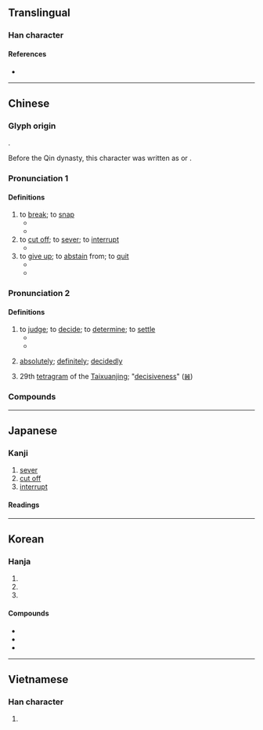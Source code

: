 {{also|断}}
{{character info}}
==Translingual==

===Han character===
{{Han char|rn=69|rad=斤|as=14|sn=18|four=22721|canj=VIHML|ids=⿰㡭斤}}

====References====
* {{Han ref|kx=0480.350|dkj=13611|dj=0841.220|hdz=32028.130|uh=65B7|ud=26039|bh=C25F|bd=49759}}

----

==Chinese==
{{zh-forms|s=断|alt=𣃔}}

===Glyph origin===
{{Han etym}}
{{Han compound|𢇍|斤|t1=to cut|t2=axe|ls=ic}}.

Before the Qin dynasty, this character was written as {{zh-l|𠸿}} or {{zh-l|𠜷}}.

===Pronunciation 1===
{{zh-pron
|m=duàn
|m-s=
|c=tyun5,dyun6
|c_note=tyun5 - vernacular; dyun6 - literary
|c-t=
|g=
|h=pfs=thôn/tón
|j=
|mb=
|md=dōng/duâng
|md_note=dōng - vernacular (“to snap; to cut off”); duâng - literary (“to cut off”)
|mn=xm,tp,kh,tn,hc,tc,sx,km,mg:tn̄g/qz,lk:tňg/zz,yl:tūiⁿ/xm,zz,tw:toān/qz:toǎn
|mn_note=tn̄g/tňg/tūiⁿ - vernacular; toān/toǎn - literary
|mn-t=deng6/duang6/duêng6
|mn-t_note=deng6 - vernacular; duang6/duêng6 - literary
|w=3doe
|x=
|mc=2+1
|oc=1+2,3+1
|cat=v
}}

====Definitions====
{{zh-hanzi}}

# to [[break]]; to [[snap]]
#* {{zh-x|他 說 他 的 手臂 斷 了。|He said that he'd broken his arm.}}
#* {{zh-x|枝 樹枝 斷{tyun5} 咗。|A tree branch '''broke'''.|C}}
# to [[cut off]]; to [[sever]]; to [[interrupt]]
#* {{zh-x|通話 斷 了。|The line has gone dead.}}
# to [[give up]]; to [[abstain]] from; to [[quit]]
#* {{zh-x|斷 煙|to quit smoking}}
#* {{zh-x|在 孩子 三 個 月 大 時，她 給 孩子 斷 了 奶，並 開始 喂 奶粉。|She [[wean]]ed her baby when he was 3 months old and started him on powdered milk.}}

===Pronunciation 2===
{{zh-pron
|m=duàn
|m-s=
|c=dyun3,dyun6
|c_note=dyun6 - variant used in compounds
|c-t=
|g=
|h=pfs=ton
|j=
|mb=
|md=duáng
|mn=toàn/qz:toǎn
|mn-t=duang3/duêng3
|w=2toe
|x=
|mc=3
|oc=3,2
|cat=v,adv
}}

====Definitions====
{{zh-hanzi}}

# to [[judge]]; to [[decide]]; to [[determine]]; to [[settle]]
#* {{zh-x|判斷|to decide, to determine}}
#* {{zh-x|這 個 案子 很 難 斷。|It is hard to '''judge''' this case.}}
# {{lb|zh|used in the negative}} [[absolutely]]; [[definitely]]; [[decidedly]]
# 29th [[tetragram]] of the [[Taixuanjing]]; "[[decisiveness]]" ([[𝌢]])

===Compounds===
{{zh-der|了斷|壟斷資本|壟斷|多謀善斷|占斷|寡斷|壯士斷腕|價值判斷|一刀兩斷|判斷詞|倒斷|判斷句|壟斷市場|不斷|問斷|不斷頭|專斷|七斷八續|夢斷魂消|意斷恩絕|夢斷魂勞|慎謀能斷|喝神斷鬼|愁腸寸斷|夢斷黃粱|心疼肝斷|判斷力|乾斷|傾移斷層|割恩斷義|勾斷|平移斷層|判斷能力|下斷|優柔寡斷|切斷|專斷獨行|分釵斷帶|一筆勾斷|寸斷|宸斷|定斷|官斷|孟母斷織|剿斷|咬斷鐵|好謀善斷|割斷|公斷法院|天斷|好謀無斷|壟斷獨登|坐斷|同心斷金|恩斷意絕|恩斷義絕|審斷|剖斷|判斷|公斷|公斷人|句斷|中斷|攔前斷後|片斷|破土斷木|斷檔|文身斷髮|斷交|斷腸|機斷|斷金|斷酒|斷層掃描|源源不斷|斷水|斷代史|正斷層|斷種|斷章摘句|斷後|望斷|椎拍輐斷|斷片|殘編斷簡|斷根|斷頭食|斷事|斷絕往來|攛斷|獨斷專行|斷崖|杖斷|斷獄|折斷|斷裂|斷斷|獨行獨斷|猿腸寸斷|斷火|斷梗飛蓬|放斷鷂|斷屠|打斷|明斷|截斷眾流|斷黑|斷垣殘壁|斷長補短|目斷魂銷|斷虀畫粥|斷線|科斷|斷子絕孫|斷語|斷弦|淒斷|斷決如流|殘篇斷簡|斷層|斷脰決腹|把斷|斷井頹垣|斷根絕種|斷紙餘墨|沒斷的|投鞭斷流|斷斷續續|斷乎不可|斷念|斷頭話|斷然|斷編殘簡|柔腸寸斷|目斷飛鴻|枉斷|斷簡殘篇|斷袖分桃|斷壁殘垣|斷章取義|物理診斷|斷言|斷橋|殺伐決斷|接連不斷|水斷陸絕|斫斷|獨斷獨行|斷乎|斷臂說書|斷腸草|斷爛朝報|禁斷|斷頭將軍|斷章截句|淚乾腸斷|斷髮文身|斷定|斷配|決獄斷刑|斷幅殘紙|當斷不斷|砍斷|斷線鷂子|懸斷|斷梗飄萍|斷代|眼穿腸斷|斷煙|斷梗流萍|斷氣|沒倒斷|目斷鱗鴻|斷口|應機立斷|橫斷面|斷案|溝中斷|斷頭|房謀杜斷|當機立斷|斷非|斷除|琴斷朱弦|斷金亭子|斷電|斷線風箏|玉簫聲斷|斷長續短|斷續|柔茹寡斷|目斷魂消|扭斷|斷頭路|目斷|斷鶴續鳧|斷席|斷港絕潢|漂零蓬斷|殘章斷簡|斷掌|滔滔不斷|斷織|斷送|斷糧|斷無|斷袖之寵|斷七|斷喝|斷遣|浮萍斷梗|推斷|獨斷|無倒斷|活斷層|柔懦寡斷|決斷如流|決斷|斷絕|斷袖|斷落|斷頭臺|斷結|斷魂|橫斷|斷怪除妖|斷首捐軀|截斷|斷釵重合|斷簡殘編|有撇斷|果斷|斷難從命|斷雨殘雲|斷面|斷炊|斷腸花|斷治|斷梗飄蓬|斷尾雄雞|斷奶|斷壁頹垣|斷句|拔刀斷席|斷路|武斷|斷雁孤鴻|識文斷字|簡斷|線斷風箏|藕斷絲連|連續不斷|筆斷意連|隔斷|處斷|肝腸寸斷|論斷|預斷|續斷|道斷|阻斷|立斷|訊斷|雄斷|繩鋸木斷|臆斷|裁斷|鸞膠續斷|隔皮斷貨|魭斷|迴腸寸斷|縱斷面|路斷人稀|腸斷|診斷試劑|香火不斷|音容淒斷|買斷|間斷不繼|章決句斷|鐵口直斷|結斷|聽斷|診斷|隴斷|綿綿不斷|間斷|網路診斷|飄蓬斷梗|鋸斷|言語道斷|足謀寡斷|連綿不斷|鐵嘴直斷|逸塵斷鞅|遮斷|評斷|賣斷|紅消香斷|行權立斷|雄雞斷尾|義斷恩絕|斷正|熔斷}}

{{zh-cat|Elementary}}

----

==Japanese==
{{ja-kanji forms|断|斷}}

===Kanji===
{{ja-kanji|grade=|rs=斤14|shin=断}}

# [[sever]]
# [[cut off]]
# [[interrupt]]

====Readings====
{{ja-readings
|goon=だん
|kanon=たん
|kun=た-つ, ことわ-る, さだ-める}}

----

==Korean==

===Hanja===
{{ko-hanja|끊다|끊을|단}}

# {{hanja form of|단|[[sever]]}}
# {{hanja form of|단|[[cut off]]}}
# {{hanja form of|단|[[interrupt]]}}

====Compounds====
* {{ko-l|판단|[[judgement]], [[determination]]|判斷}}
* {{ko-l|절단|[[cutting]], [[cutting off]], [[severance]]|切斷}}
* {{ko-l|단절|{{q|geology}} [[fault]]|斷層}}

----

==Vietnamese==

===Han character===
{{vi-hantu|[[đoán]]|rs=斤14}}

# {{rfdef|vi|sort=斤14}}